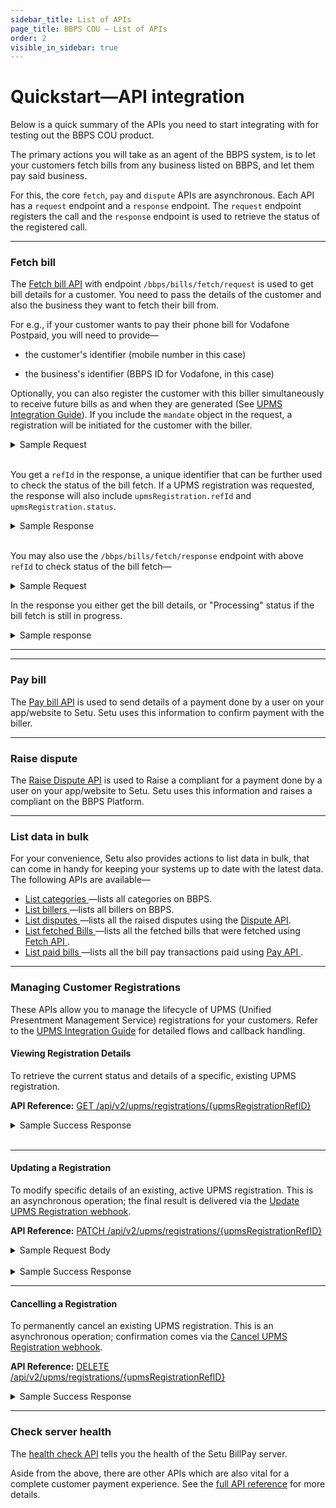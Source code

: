 ```yaml
---
sidebar_title: List of APIs
page_title: BBPS COU — List of APIs
order: 2
visible_in_sidebar: true
---
```


# Quickstart—API integration

Below is a quick summary of the APIs you need to start integrating with for testing out the BBPS COU product.

The primary actions you will take as an agent of the BBPS system, is to let your customers fetch bills from any business listed on BBPS, and let them pay said business.

For this, the core `fetch`, `pay` and `dispute` APIs are asynchronous. Each API has a `request` endpoint and a `response` endpoint. The `request` endpoint registers the call and the `response` endpoint is used to retrieve the status of the registered call.

<hr class="primary" />

### Fetch bill

The <a href="/payments/billpay/api-integration/api-reference#/category~Fetch_bill/operation~FetchRequest">Fetch bill API</a> with endpoint `/bbps/bills/fetch/request` is used to get bill details for a customer. You need to pass the details of the customer and also the business they want to fetch their bill from.

For e.g., if your customer wants to pay their phone bill for Vodafone Postpaid, you will need to provide—

<ul>
    <li>
        <p>the customer's identifier (mobile number in this case)</p>
    </li>
    <li>
        <p>the business's identifier (BBPS ID for Vodafone, in this case)</p>
    </li>
</ul>

Optionally, you can also register the customer with this biller simultaneously to receive future bills as and when they are generated (See [UPMS Integration Guide](upms.mdx)).
If you include the `mandate` object in the request, a registration will be initiated for the customer with the biller.


<Card padding="nano" shape="rounded">
    <details>
        <summary>
            <Text as="h6" marginBottom="none" marginTop="none">
                Sample Request
            </Text>
        </summary>
        <CodeBlockWithCopy language="json">{`
{
  "customer": {
    "mobile": "9505987798",
    "customerParams": [
      {
        "name": "Parameter 1",
        "value": "Value 1"
      },
      {
        "name": "Parameter 2",
        "value": "Value 2"
      },
      {
        "name": "Parameter 3",
        "value": "Value 3"
      }
    ]
  },
  "agent": {
    "app": "SmartPay",
    "channel": "INT",
    "geocode": "19.0139,72.8254",
    "id": "AX01AI06512391457204",
    "ifsc": "ICIC0000152",
    "imei": "123456789012345",
    "ip": "124.170.23.24",
    "mac": "48-4D-7E-CB-DB-6F",
    "mobile": "9481773011",
    "os": "iOS",
    "postalCode": "600001",
    "terminalId": "6000011234"
  },
  "biller": {
    "id": "VODA00000MUM03"
  },
  "mandate": {
    "registrationType": "VIEW_N_PAY",
    "billPeriod": "ASPRESENTED"
  }
}
		`}</CodeBlockWithCopy>
    </details>
</Card>

<br />

You get a `refId` in the response, a unique identifier that can be further used to check the status of the bill fetch. If a UPMS registration was requested, the response will also include `upmsRegistration.refId` and `upmsRegistration.status`.


<Card padding="nano" shape="rounded">
    <details>
        <summary>
            <Text as="h6" marginBottom="none" marginTop="none">
                Sample Response
            </Text>
        </summary>
        <CodeBlockWithCopy language="json">{`
{
    "data": {
        "refId": "LNMSQQR4RKT7X1UGPY7JGUV454PL9T2C689",
        "upmsRegistration": {
            "status": "PENDING", 
            "refId": "HENSVVR4QOS7X1UGPY7JGUV444P10102202"
        }
    },
    "success": true,
    "traceId": "C3SFG0O6N88R6UI7EQ" 
}
        `}</CodeBlockWithCopy>
    </details>
</Card>
<br />

You may also use the `/bbps/bills/fetch/response` endpoint with above `refId` to check status of the bill fetch—

<Card padding="nano" shape="rounded">
    <details>
        <summary>
            <Text as="h6" marginBottom="none" marginTop="none">
                Sample Request
            </Text>
        </summary>
		<CodeBlockWithCopy language="json">{`
{
    "refId": "LNMSQQR4RKT7X1UGPY7JGUV454PL9T2C689"
}
		`}</CodeBlockWithCopy>
	</details>
</Card>


In the response you either get the bill details, or "Processing" status if the bill fetch is still in progress.

<Card padding="nano" shape="rounded">
    <details>
        <summary>
            <Text as="h6" marginBottom="none" marginTop="none">
                Sample response
            </Text>
        </summary>
        <CodeBlockWithCopy language="json">{`
		{
			"data": {
				"additionalInfo": [
					{
						"name": "Distributor Contact",
						"value": "Cockatoojelly"
					},
					{
						"name": "Distributor Name",
						"value": "Frightstripe"
					},
					{
						"name": "Consumer Number",
						"value": "105"
					},
					{
						"name": "Consumer Address",
						"value": "Samuraipsychadelic"
					}
				],
				"bills": [
                    {
                        "amount": 300000,
                        "billDate": "2021-09-13",
                        "billNumber": "8394852342371080869",
                        "billPeriod": "Monthly",
                        "customerName": "William Miller",
                        "dueDate": "2021-09-26",
						"paymentOptions": [
							{
								"name": "3 month EMI",
								"amount": 900000,
								"minAmount": 300000,
								"maxAmount": 1500000,
								"amountMultiple": 10000
							},
							{
								"name": "6 month EMI",
								"amount": 1800000,
								"minAmount": 600000,
								"maxAmount": 3000000,
								"amountMultiple": 10000
							}
						]
                    }
                ],
				"billerResponseType": "SINGLE", 
				"billerRefId": "4047076513",
				"exactness": "Exact",
				"paymentLimits": [
					{
						"maxLimit": 20000000,
						"minLimit": 100,
						"paymentMode": "Internet Banking",
						"supportsPendingStatus": false
					},
					{
						"maxLimit": 20000000,
						"minLimit": 100,
						"paymentMode": "Debit Card",
						"supportsPendingStatus": false
					},
					{
						"maxLimit": 20000000,
						"minLimit": 100,
						"paymentMode": "Credit Card",
						"supportsPendingStatus": false
					},
					{
						"maxLimit": 20000000,
						"minLimit": 100,
						"paymentMode": "Prepaid Card",
						"supportsPendingStatus": false
					},
					{
						"maxLimit": 20000000,
						"minLimit": 100,
						"paymentMode": "IMPS",
						"supportsPendingStatus": false
					},
					{
						"maxLimit": 4999900,
						"minLimit": 100,
						"paymentMode": "Cash",
						"supportsPendingStatus": false
					},
					{
						"maxLimit": 20000000,
						"minLimit": 100,
						"paymentMode": "UPI",
						"supportsPendingStatus": false
					},
					{
						"maxLimit": 20000000,
						"minLimit": 100,
						"paymentMode": "Wallet",
						"supportsPendingStatus": false
					},
					{
						"maxLimit": 20000000,
						"minLimit": 100,
						"paymentMode": "NEFT",
						"supportsPendingStatus": false
					},
					{
						"maxLimit": 20000000,
						"minLimit": 100,
						"paymentMode": "AEPS",
						"supportsPendingStatus": false
					},
					{
						"maxLimit": 20000000,
						"minLimit": 100,
						"paymentMode": "Account Transfer",
						"supportsPendingStatus": false
					}
				],
				"refId": "C51JQ9ED608P36RN28GGM9L63RN12591837",
				"status": "Success"
			},
			"success": true,
			"traceId": "C51JQCUD608P36RN28H0"
		}
		`}</CodeBlockWithCopy>
    </details>
</Card>

<hr class="tertiary" />


<hr class="primary" />

### Pay bill

The <a href="/payments/billpay/api-integration/api-reference#/category~Pay_bill/operation~PaymentRequest" target="_blank">Pay bill API</a> is used to send details of a payment done by a user on your app/website to Setu. Setu uses this information to confirm payment with the biller.

<hr class="primary" />

### Raise dispute

The <a href="/payments/billpay/api-integration/api-reference#/category~Manage_Dispute/operation~DisputeRequest" target="_blank">Raise Dispute API</a> is used to Raise a compliant for a payment done by a user on your app/website to Setu. Setu uses this information and raises a compliant on the BBPS Platform.

<hr class="primary" />

### List data in bulk

For your convenience, Setu also provides actions to list data in bulk, that can come in handy for keeping your systems up to date with the latest data. The following APIs are available—

<ul>
    <li>
        <a
            target="_blank"
            href="/payments/billpay/api-integration/api-reference#/category~Take_bulk_actions/operation~getCategories"
        >
            List categories
        </a>
        —lists all categories on BBPS.
    </li>
    <li>
        <a
            target="_blank"
            href="/payments/billpay/api-integration/api-reference#/category~Take_bulk_actions/operation~getBillers"
        >
            List billers
        </a>
        —lists all billers on BBPS.
    </li>
    <li>
        <a
            target="_blank"
            href="/payments/billpay/api-integration/api-reference#/category~Take_bulk_actions/operation~getDisputes"
        >
            List disputes
        </a>
        —lists all the raised disputes using the <a target="_blank" href="/payments/billpay/api-integration/api-reference#/category~Manage_Dispute/operation~DisputeRequest">Dispute API</a>.
    </li>
    <li>
        <a
            target="_blank"
            href="/payments/billpay/api-integration/api-reference#/category~Take_bulk_actions/operation~getFetchedBills"
        >
            List fetched Bills
        </a>
        —lists all the fetched bills that were fetched using <a
            target="_blank"
            href="/payments/billpay/api-integration/api-reference#/category~Fetch_bill/operation~FetchRequest"
        >
            Fetch API
        </a>.
    </li>
    <li>
        <a
            target="_blank"
            href="/payments/billpay/api-integration/api-reference#/category~Take_bulk_actions/operation~getTxns"
        >
            List paid bills
        </a>
        —lists all the bill pay transactions paid using <a
            target="_blank"
            href="/payments/billpay/api-integration/api-reference#/category~Pay_bill/operation~PaymentRequest"
        >
            Pay API
        </a>.
    </li>
</ul>

<hr class="primary" />

### Managing Customer Registrations

These APIs allow you to manage the lifecycle of UPMS (Unified Presentment Management Service) registrations for your customers. Refer to the [UPMS Integration Guide](upms.mdx) for detailed flows and callback handling.

#### Viewing Registration Details

To retrieve the current status and details of a specific, existing UPMS registration.

**API Reference:** <a href="/payments/billpay/api-integration/api-reference#/category~UPMS_Registrations/operation~GetUPMSRegistrationDetails" target="_blank">GET /api/v2/upms/registrations/{upmsRegistrationRefID}</a>

<Card padding="nano" shape="rounded">
    <details>
        <summary>
            <Text as="h6" marginBottom="none" marginTop="none">
                Sample Success Response
            </Text>
        </summary>
        <CodeBlockWithCopy language="json">{`
{
    "data": {
        "biller": {
        "id": "ABLP01000ANP03"
        },
        "createdAt": "2025-04-24T14:38:46.377Z",
        "customer": {
        "customerParams": [
            {
            "name": "Roll No",
            "value": "27257063"
            }
        ],
        "mobile": "9039403265",
        "name": "Priya Shukla"
        },
        "mandate": {
        "billPeriod": "ASPRESENTED",
        "billerParams": [
            {
            "name": "Low Balance Threshold",
            "value": "500"
            }
        ],
        "debitInfo": {
            "amount": 999999999,
            "currency": 356, 
            "debitDate": "10-Feb",
            "paymentMode": "Internet Banking",
            "type": "FIXED_AMOUNT"
        },
        "registrationType": "AUTO_PAY",
        "toDate": "2025-12-22"
        },
        "refId": "D054PTM52FL7R8CJPQ90GZ2ORTG51142008",
        "status": "SUCCESS",
        "updatedAt": "2025-04-24T14:38:47.389Z" 
    },
    "success": true,
    "traceId": "D055CNT3GMB863CND9LG"
}
        `}</CodeBlockWithCopy>
    </details>
</Card>
<br />

<hr class="tertiary" />

#### Updating a Registration

To modify specific details of an existing, active UPMS registration. This is an asynchronous operation; the final result is delivered via the [Update UPMS Registration webhook](/content/payments/billpay/api-integration/webhooks.mdx#update-upms-registration-webhook).

**API Reference:** <a href="/payments/billpay/api-integration/api-reference#/category~UPMS_Registrations/operation~UpdateUPMSRegistration" target="_blank">PATCH /api/v2/upms/registrations/{upmsRegistrationRefID}</a>

<Card padding="nano" shape="rounded">
    <details>
        <summary>
            <Text as="h6" marginBottom="none" marginTop="none">
                Sample Request Body
            </Text>
        </summary>
        <CodeBlockWithCopy language="json">{`
{
    "mandate": {
        "toDate": "2025-12-31",
        "debitInfo": {
            "amount": 750000 
        }
    }
}
        `}</CodeBlockWithCopy>
    </details>
</Card>
<br />
<Card padding="nano" shape="rounded">
    <details>
        <summary>
            <Text as="h6" marginBottom="none" marginTop="none">
                Sample Success Response
            </Text>
        </summary>
        <CodeBlockWithCopy language="json">{`
{
    "success": true,
    "traceId": "CV4PE82LTNJE9O014OE0"
}
        `}</CodeBlockWithCopy>
    </details>
</Card>

<hr class="tertiary" />

#### Cancelling a Registration

To permanently cancel an existing UPMS registration. This is an asynchronous operation; confirmation comes via the [Cancel UPMS Registration webhook](/content/payments/billpay/api-integration/webhooks.mdx#cancel-upms-registration-webhook).

**API Reference:** <a href="/payments/billpay/api-integration/api-reference#/category~UPMS_Registrations/operation~CancelUPMSRegistration" target="_blank">DELETE /api/v2/upms/registrations/{upmsRegistrationRefID}</a>

<Card padding="nano" shape="rounded">
    <details>
        <summary>
            <Text as="h6" marginBottom="none" marginTop="none">
                Sample Success Response
            </Text>
        </summary>
        <CodeBlockWithCopy language="json">{`
{
    "success": true,
    "traceId": "CV4PE82LTNJE9O014OE0"
}
        `}</CodeBlockWithCopy>
    </details>
</Card>

<hr class="primary" />

### Check server health

The <a href="/payments/billpay/api-integration/api-reference#/category~Health/operation~getHealth">health check API</a> tells you the health of the Setu BillPay server.

Aside from the above, there are other APIs which are also vital for a complete customer payment experience. See the <a href="/payments/billpay/api-integration/api-reference" target="_blank">full API reference</a> for more details.

